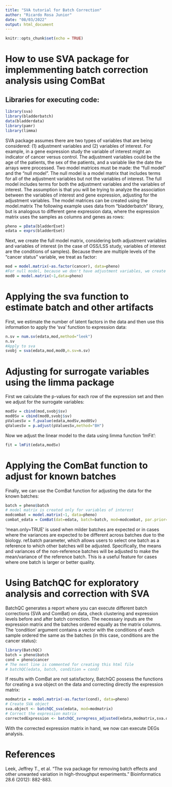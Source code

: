 ```yaml
---
title: "SVA tutorial for Batch Correction"
author: "Ricardo Rosa Junior"
date: "08/03/2022"
output: html_document
---
```


```r
knitr::opts_chunk$set(echo = TRUE)
```

# How to use SVA package for implemmenting batch correction analysis using ComBat

## Libraries for executing code:
```r
library(sva)
library(bladderbatch)
data(bladderdata)
library(pamr)
library(limma)
```

SVA package assumes there are two types of variables that are being considered: (1) adjustment variables and (2) variables of interest. For example, in a gene expression study the variable of interest might an indicator of cancer versus control. The adjustment variables could be the age of the patients, the sex of the patients, and a variable like the date the arrays were processed.
Two model matrices must be made: the “full model” and the “null model”.
The null model is a model matrix that includes terms for all of the adjustment variables but not the variables of interest. The full model includes terms for both the adjustment variables and the variables of interest. 
The assumption is that you will be trying to analyze the association between the variables of interest and gene expression, adjusting for the adjustment variables. The model matrices can be created using the model.matrix
The following example uses data from "bladderbatch" library, but is analogous to different gene expression data, where the expression matrix uses the samples as columns and genes as rows:

```r
pheno = pData(bladderEset)
edata = exprs(bladderEset)
```

Next, we create the full model matrix, considering both adjustment variables and variables of interest (in the case of OSS/LSS study, variables of interest are the conditions of samples). Because there are multiple levels of the "cancer status" variable, we treat as factor:
```r
mod = model.matrix(~as.factor(cancer), data=pheno)
#For null model, because we don't have adjustment variables, we create it as matrix with 1's
mod0 = model.matrix(~1,data=pheno)
```

# Applying the sva function to estimate batch and other artifacts

First, we estimate the number of latent factors in the data and then use this information to apply the 'sva' function to expression data:
```r
n.sv = num.sv(edata,mod,method="leek")
n.sv
#Apply to sva
svobj = sva(edata,mod,mod0,n.sv=n.sv)
```
# Adjusting for surrogate variables using the limma package

First we calculate the p-values for each row of the expression set and then we adjust for the surrogate variables:
```r
modSv = cbind(mod,svobj$sv)
mod0Sv = cbind(mod0,svobj$sv)
pValuesSv = f.pvalue(edata,modSv,mod0Sv)
qValuesSv = p.adjust(pValuesSv,method="BH")
```

Now we adjust the linear model to the data using limma function 'lmFit':
```r
fit = lmFit(edata,modSv)
```

# Applying the ComBat function to adjust for known batches

Finally, we can use the ComBat function for adjusting the data for the known batches:
```r
batch = pheno$batch
# model matrix is created only for variables of interest
modcombat = model.matrix(~1, data=pheno)
combat_edata = ComBat(dat=edata, batch=batch, mod=modcombat, par.prior=TRUE, prior.plots=FALSE, mean.only=TRUE, ref.batch=1)
```

'mean.only=TRUE' is used when milder batches are expected or in cases where the variances are expected to be different across batches due to the biology. ref.batch parameter, which allows users to select one batch as a reference to which other batches will be adjusted. 
Specifically, the means and variances of the non-reference batches will be adjusted to make the mean/variance of the reference batch. 
This is a useful feature for cases where one batch is larger or better quality.

# Using BatchQC for exploratory analysis and correction with SVA

BatchQC generates a report where you can execute different batch corrections (SVA and ComBat) on data, check clustering and expression levels before and after batch correction. The necessary inputs are the expression matrix and the batches ordered equally as the matrix columns. The 'condition' argument contains a vector with the conditions of each sample ordered the same as the batches (in this case, conditions are the cancer status):

```r
library(BatchQC)
batch = pheno$batch
cond = pheno$cancer
# The next line is commented for creating this html file
# batchQC(edata, batch, condition = cond) 
```

If results with ComBat are not satisfactory, BatchQC possess the functions for creating a sva object on the data and correcting directly the expression matrix:

```r
modmatrix = model.matrix(~as.factor(cond), data=pheno)
# Create SVA object
sva.object <- batchQC_sva(edata, mod=modmatrix)
# Correct the expression matrix
correctedExpression <- batchQC_svregress_adjusted(edata,modmatrix,sva.object)
```

With the corrected expression matrix in hand, we now can execute DEGs analysis.

# References
Leek, Jeffrey T., et al. "The sva package for removing batch effects and other unwanted variation in high-throughput experiments." Bioinformatics 28.6 (2012): 882-883.